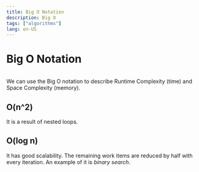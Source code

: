 ```yaml
---
title: Big O Notation
description: Big O
tags: ["algorithms"]
lang: en-US
---
```



# Big O Notation

<Image src={bigOGraph} alt=""/>

We can use the Big O notation to describe Runtime Complexity (time) and Space
Complexity (memory).

## O(n^2)

It is a result of nested loops.

## O(log n)

It has good scalability. The remaining work items are reduced by half with
every iteration. An example of it is *binary search*.